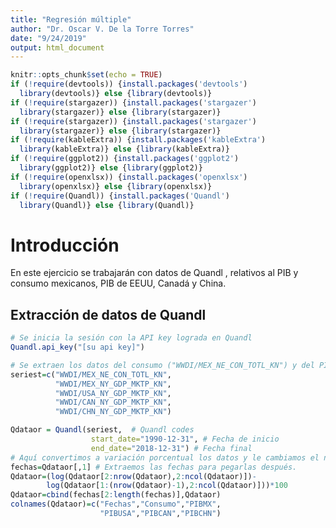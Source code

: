 ```yaml
---
title: "Regresión múltiple"
author: "Dr. Oscar V. De la Torre Torres"
date: "9/24/2019"
output: html_document
---
```


```r
knitr::opts_chunk$set(echo = TRUE)
if (!require(devtools)) {install.packages('devtools')
  library(devtools)} else {library(devtools)}
if (!require(stargazer)) {install.packages('stargazer')
  library(stargazer)} else {library(stargazer)}
if (!require(stargazer)) {install.packages('stargazer')
  library(stargazer)} else {library(stargazer)}
if (!require(kableExtra)) {install.packages('kableExtra')
  library(kableExtra)} else {library(kableExtra)}
if (!require(ggplot2)) {install.packages('ggplot2')
  library(ggplot2)} else {library(ggplot2)}
if (!require(openxlsx)) {install.packages('openxlsx')
  library(openxlsx)} else {library(openxlsx)}
if (!require(Quandl)) {install.packages('Quandl')
  library(Quandl)} else {library(Quandl)}

```

# Introducción

En este ejercicio se trabajarán con datos de Quandl , relativos al PIB y consumo mexicanos, PIB de EEUU, Canadá y China.

## Extracción de datos de Quandl

```r
# Se inicia la sesión con la API key lograda en Quandl
Quandl.api_key("[su api key]")

# Se extraen los datos del consumo ("WWDI/MEX_NE_CON_TOTL_KN") y del PIB ("WWDI/MEX_NY_GDP_MKTP_KN") de la base de datos de Quandl:
seriest=c("WWDI/MEX_NE_CON_TOTL_KN",
          "WWDI/MEX_NY_GDP_MKTP_KN",
          "WWDI/USA_NY_GDP_MKTP_KN",
          "WWDI/CAN_NY_GDP_MKTP_KN",
          "WWDI/CHN_NY_GDP_MKTP_KN")

Qdataor = Quandl(seriest,  # Quandl codes
                  start_date="1990-12-31", # Fecha de inicio
                  end_date="2018-12-31") # Fecha final
# Aquí convertimos a variación porcentual los datos y le cambiamos el nombre a los encabezados:
fechas=Qdataor[,1] # Extraemos las fechas para pegarlas después.
Qdataor=(log(Qdataor[2:nrow(Qdataor),2:ncol(Qdataor)])-
        log(Qdataor[1:(nrow(Qdataor)-1),2:ncol(Qdataor)]))*100
Qdataor=cbind(fechas[2:length(fechas)],Qdataor)
colnames(Qdataor)=c("Fechas","Consumo","PIBMX",
                    "PIBUSA","PIBCAN","PIBCHN")
```
